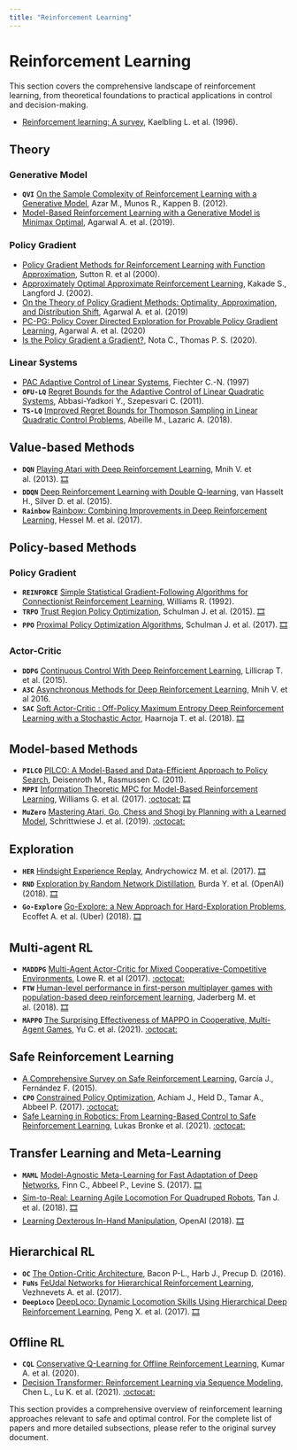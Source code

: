 ```yaml
---
title: "Reinforcement Learning"
---
```


# Reinforcement Learning

This section covers the comprehensive landscape of reinforcement learning, from theoretical foundations to practical applications in control and decision-making.

* [Reinforcement learning: A survey](https://www.jair.org/media/301/live-301-1562-jair.pdf), Kaelbling L. et al. (1996).

## Theory

### Generative Model

*  **`QVI`** [On the Sample Complexity of Reinforcement Learning with a Generative Model](https://arxiv.org/abs/1206.6461), Azar M., Munos R., Kappen B. (2012).
* [Model-Based Reinforcement Learning with a Generative Model is Minimax Optimal](https://arxiv.org/abs/1906.03804), Agarwal A. et al. (2019).

### Policy Gradient

* [Policy Gradient Methods for Reinforcement Learning with Function Approximation](https://papers.nips.cc/paper/1713-policy-gradient-methods-for-reinforcement-learning-with-function-approximation), Sutton R. et al (2000).
* [Approximately Optimal Approximate Reinforcement Learning](https://people.eecs.berkeley.edu/~pabbeel/cs287-fa09/readings/KakadeLangford-icml2002.pdf), Kakade S., Langford J. (2002).
* [On the Theory of Policy Gradient Methods: Optimality, Approximation, and Distribution Shift](https://arxiv.org/abs/1908.00261), Agarwal A. et al. (2019)
* [PC-PG: Policy Cover Directed Exploration for Provable Policy Gradient Learning](https://arxiv.org/abs/2007.08459),  Agarwal A. et al. (2020) 
* [Is the Policy Gradient a Gradient?](https://arxiv.org/abs/1906.07073), Nota C., Thomas P. S. (2020).

### Linear Systems

* [PAC Adaptive Control of Linear Systems](https://citeseerx.ist.psu.edu/viewdoc/download?doi=10.1.1.49.339&rep=rep1&type=pdf), Fiechter C.-N. (1997)
* **`OFU-LQ`** [Regret Bounds for the Adaptive Control of Linear Quadratic Systems](http://proceedings.mlr.press/v19/abbasi-yadkori11a/abbasi-yadkori11a.pdf), Abbasi-Yadkori Y., Szepesvari C. (2011).
* **`TS-LQ`** [Improved Regret Bounds for Thompson Sampling in Linear Quadratic Control Problems](http://proceedings.mlr.press/v80/abeille18a.html), Abeille M., Lazaric A. (2018).

## Value-based Methods

* **`DQN`** [Playing Atari with Deep Reinforcement Learning](https://www.cs.toronto.edu/~vmnih/docs/dqn.pdf), Mnih V. et al. (2013). [🎞️](https://www.youtube.com/watch?v=iqXKQf2BOSE)
* **`DDQN`** [Deep Reinforcement Learning with Double Q-learning](https://arxiv.org/abs/1509.06461), van Hasselt H., Silver D. et al. (2015).
* **`Rainbow`** [Rainbow: Combining Improvements in Deep Reinforcement Learning](https://arxiv.org/abs/1710.02298), Hessel M. et al. (2017).

## Policy-based Methods

### Policy Gradient

* **`REINFORCE`** [Simple Statistical Gradient-Following Algorithms for Connectionist Reinforcement Learning](http://www-anw.cs.umass.edu/~barto/courses/cs687/williams92simple.pdf), Williams R. (1992).
* **`TRPO`** [Trust Region Policy Optimization](https://arxiv.org/abs/1502.05477), Schulman J. et al. (2015). [🎞️](https://www.youtube.com/watch?v=KJ15iGGJFvQ)
* **`PPO`** [Proximal Policy Optimization Algorithms](https://arxiv.org/abs/1707.06347), Schulman J. et al. (2017). [🎞️](https://www.youtube.com/watch?v=bqdjsmSoSgI)

### Actor-Critic

* **`DDPG`** [Continuous Control With Deep Reinforcement Learning](https://arxiv.org/abs/1509.02971), Lillicrap T. et al. (2015).
* **`A3C`** [Asynchronous Methods for Deep Reinforcement Learning](https://arxiv.org/abs/1602.01783), Mnih V. et al 2016.
* **`SAC`** [Soft Actor-Critic : Off-Policy Maximum Entropy Deep Reinforcement Learning with a Stochastic Actor](https://arxiv.org/abs/1801.01290), Haarnoja T. et al. (2018). [🎞️](https://vimeo.com/252185258)

## Model-based Methods

* **`PILCO`** [PILCO: A Model-Based and Data-Efficient Approach to Policy Search](http://mlg.eng.cam.ac.uk/pub/pdf/DeiRas11.pdf), Deisenroth M., Rasmussen C. (2011).
* **`MPPI`** [Information Theoretic MPC for Model-Based Reinforcement Learning](https://ieeexplore.ieee.org/document/7989202/), Williams G. et al. (2017). [:octocat:](https://github.com/ferreirafabio/mppi_pendulum) [🎞️](https://www.youtube.com/watch?v=f2at-cqaJMM)
* **`MuZero`** [Mastering Atari, Go, Chess and Shogi by Planning with a Learned Model](https://arxiv.org/abs/1911.08265), Schrittwiese J. et al. (2019). [:octocat:](https://github.com/werner-duvaud/muzero-general)

## Exploration

* **`HER`** [Hindsight Experience Replay](https://arxiv.org/abs/1707.01495), Andrychowicz M. et al. (2017). [🎞️](https://www.youtube.com/watch?v=Dz_HuzgMxzo)
* **`RND`** [Exploration by Random Network Distillation](https://arxiv.org/abs/1810.12894), Burda Y. et al. (OpenAI) (2018).  [🎞️](https://openai.com/blog/reinforcement-learning-with-prediction-based-rewards/)
* **`Go-Explore`** [Go-Explore: a New Approach for Hard-Exploration Problems](https://arxiv.org/abs/1901.10995), Ecoffet A. et al. (Uber) (2018). [🎞️](https://www.youtube.com/watch?v=gnGyUPd_4Eo)

## Multi-agent RL

* **`MADDPG`** [Multi-Agent Actor-Critic for Mixed Cooperative-Competitive Environments](https://arxiv.org/abs/1706.02275), Lowe R. et al (2017). [:octocat:](https://github.com/openai/maddpg) 
* **`FTW`** [Human-level performance in first-person multiplayer games with population-based deep reinforcement learning](https://arxiv.org/abs/1807.01281), Jaderberg M. et al. (2018). [🎞️](https://www.youtube.com/watch?v=dltN4MxV1RI)
* **`MAPPO`** [The Surprising Effectiveness of MAPPO in Cooperative, Multi-Agent Games](https://arxiv.org/abs/2103.01955), Yu C. et al. (2021). [:octocat:](https://github.com/marlbenchmark/on-policy)

## Safe Reinforcement Learning

* [A Comprehensive Survey on Safe Reinforcement Learning](http://jmlr.org/papers/v16/garcia15a.html), García J., Fernández F. (2015).
* **`CPO`** [Constrained Policy Optimization](https://arxiv.org/abs/1705.10528), Achiam J., Held D., Tamar A., Abbeel P. (2017). [:octocat:](https://github.com/jachiam/cpo)
* [Safe Learning in Robotics: From Learning-Based Control to Safe Reinforcement Learning](https://arxiv.org/abs/2108.06266), Lukas Bronke et al. (2021). [:octocat:](https://github.com/utiasDSL/safe-control-gym)

## Transfer Learning and Meta-Learning

* **`MAML`** [Model-Agnostic Meta-Learning for Fast Adaptation of Deep Networks](https://arxiv.org/abs/1703.03400), Finn C., Abbeel P., Levine S. (2017). [🎞️](https://sites.google.com/view/maml)
* [Sim-to-Real: Learning Agile Locomotion For Quadruped Robots](https://arxiv.org/abs/1804.10332), Tan J. et al. (2018). [🎞️](https://www.youtube.com/watch?v=lUZUr7jxoqM)
* [Learning Dexterous In-Hand Manipulation](https://blog.openai.com/learning-dexterity/), OpenAI (2018). [🎞️](https://www.youtube.com/watch?v=DKe8FumoD4E)

## Hierarchical RL

* **`OC`** [The Option-Critic Architecture](https://arxiv.org/abs/1609.05140), Bacon P-L., Harb J., Precup D. (2016).
* **`FuNs`** [FeUdal Networks for Hierarchical Reinforcement Learning](https://arxiv.org/abs/1703.01161), Vezhnevets A. et al. (2017).
* **`DeepLoco`** [DeepLoco: Dynamic Locomotion Skills Using Hierarchical Deep Reinforcement Learning ](https://www.cs.ubc.ca/~van/papers/2017-TOG-deepLoco/), Peng X. et al. (2017). [🎞️](https://www.youtube.com/watch?v=hd1yvLWm6oA)

## Offline RL

* **`CQL`** [Conservative Q-Learning for Offline Reinforcement Learning](https://arxiv.org/abs/2006.04779), Kumar A. et al. (2020).
* [Decision Transformer: Reinforcement Learning via Sequence Modeling](https://sites.google.com/berkeley.edu/decision-transformer), Chen L., Lu K. et al. (2021). [:octocat:](https://github.com/kzl/decision-transformer)

::: {.callout-note}
This section provides a comprehensive overview of reinforcement learning approaches relevant to safe and optimal control. For the complete list of papers and more detailed subsections, please refer to the original survey document.
:::
